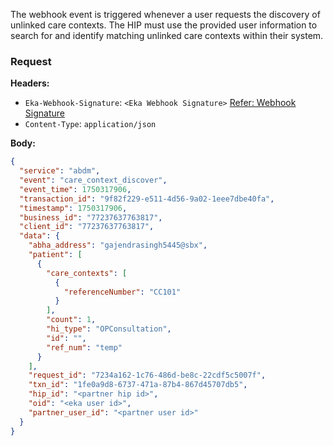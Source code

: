 The webhook event is triggered whenever a user requests the discovery of unlinked care contexts. The HIP must use the provided user information to search for and identify matching unlinked
care contexts within their system.

### Request
**Headers:**

- `Eka-Webhook-Signature`: `<Eka Webhook Signature>`  [Refer: Webhook Signature](/api-reference/connect/webhooks/webhook-signature)
- `Content-Type`: `application/json`

**Body:**

```json
{
  "service": "abdm",
  "event": "care_context_discover",
  "event_time": 1750317906,
  "transaction_id": "9f82f229-e511-4d56-9a02-1eee7dbe40fa",
  "timestamp": 1750317906,
  "business_id": "77237637763817",
  "client_id": "77237637763817",
  "data": {
    "abha_address": "gajendrasingh5445@sbx",
    "patient": [
      {
        "care_contexts": [
          {
            "referenceNumber": "CC101"
          }
        ],
        "count": 1,
        "hi_type": "OPConsultation",
        "id": "",
        "ref_num": "temp"
      }
    ],
    "request_id": "7234a162-1c76-486d-be8c-22cdf5c5007f",
    "txn_id": "1fe0a9d8-6737-471a-87b4-867d45707db5",
    "hip_id": "<partner hip id>",
    "oid": "<eka user id>",
    "partner_user_id": "<partner user id>"
  }
}
```
